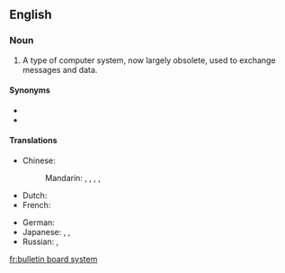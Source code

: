 {{rfc}}
==English==
{{wikipedia}}

===Noun===
{{en-noun|head={{l|en|bulletin board}} {{l|en|system}}}}

# {{computing}} A type of computer system, now largely obsolete, used to exchange messages and data.

====Synonyms====
* {{l|en|BBS}}
* {{l|en|bulletin board service}}

====Translations====
{{trans-top|computer system to exchange messages and data}}
* Chinese:
*: Mandarin: {{t|zh|電子佈告欄|sc=Hani}}, {{t|zh|电子布告栏|tr=diànzǐ bùgàolán|sc=Hani}}, {{t|zh|電子佈告欄系統|sc=Hani}}, {{t|zh|电子布告栏系统|tr=diànzǐ bùgàolán xìtǒng|sc=Hani}}, {{t|zh|BBS|sc=Hani}}
* Dutch: {{t|nl|bulletin board system|n}}
* French: {{t|fr|système babillard electronique|f}}
{{trans-mid}}
* German: {{t|de|Bulletin Board System|n}}
* Japanese: {{t|ja|電子掲示板|tr=でんしけいじばん, denshi keijiban|sc=Jpan}}, {{t|ja|掲示板|tr=けいじばん, keijiban|sc=Jpan}}, {{t|ja|BBS|alt=ＢＢＳ|sc=Jpan}}
* Russian: {{t|ru|электронная доска объявлений|f|tr=elektrónnaja doská obʺjavlénij|sc=Cyrl}}, {{t|ru|BBS|m|sc=Cyrl}}
{{trans-bottom}}

[[fr:bulletin board system]]